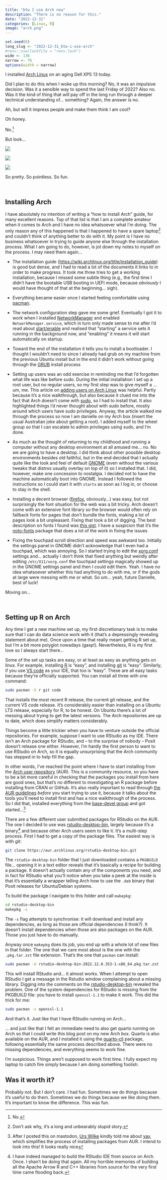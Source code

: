 ```yaml
---
title: "btw I use Arch now"
description: "There is no reason for this."
date: "2022-12-31"
categories: [Linux, R]
image: "arch.png"
---
```


<!--------------- my typical setup ----------------->

```r
set.seed(8)
long_slug <- "2022-12-31_btw-i-use-arch"
#renv::use(lockfile = "renv.lock")
wide <- 136
narrow <- 76
options(width = narrow)
```

<!--------------- post begins here ----------------->

I installed [Arch Linux](https://archlinux.org/) on an aging Dell XPS 13 today.

Did I plan to do this when I woke up this morning? No, it was an impulsive decision. Was it a sensible way to spend the last Friday of 2022? Also no. Was it the kind of thing that will pay off in the long run through a deeper technical understanding of... something? Again, the answer is no. 

Ah, but will it impress people and make them think I am cool? 

Oh honey.

No.^[No.]

But look...

![](screenfetch.png){fig-align="center" fig-alt="The screenfetch for Arch running on my laptop"}

![](laptops.jpg){fig-align="center" fig-alt="My regular laptop running Ubuntu (on the left) and the newly-built Arch laptop (on the right)"}

![](rstudio.png){fig-align="center" fig-alt="The Arch screenfetch alongside ggplot2 output, both inside RStudio"}

So pretty. So pointless. So fun.

<br>

## Installing Arch

I have absolutely no intention of writing a "how to install Arch" guide, for many excellent reasons. Top of that list is that I am a complete amateur when it comes to Arch and I have no idea whatsoever what I'm doing. The only reason any of this happened is that I happened to have a spare laptop^[Don't ask why, it's a long and unbearably stupid story.] and couldn't think of anything better to do with it. My point is I have no business whatsoever in trying to guide anyone else through the installation process. What I am going to do, however, is jot down my notes to myself on the process. I may need them again...

-   The installation guide ([https://wiki.archlinux.org/title/installation_guide](wiki.archlinux.org/title/installation_guide)) is good but dense, and I had to read a lot of the documents it links to in order to make progress. It took me three tries to get a working installation, because I missed some subtle thing (e.g., the first time I didn't have the bootable USB booting in UEFI mode, because *obviously* I would have thought of that at the beginning... sigh).

-   Everything became easier once I started feeling comfortable using [pacman](https://wiki.archlinux.org/title/pacman).

-   The network configuration step gave me some grief. Eventually I got it to work when I installed [NetworkManager](https://wiki.archlinux.org/title/NetworkManager) and enabled `NetworkManager.service`, which in turn only made sense to me after I'd read about [start/enable](https://wiki.archlinux.org/title/Help:Reading#Control_of_systemd_units) and realised that "starting" a service sets it running in the background now, and "enabling" it means it will start automatically on startup.

-   Toward the end of the installation it tells you to install a bootloader. I thought I wouldn't need to since I already had grub on my machine from the previous Ubuntu install but in the end it didn't work without going through the [GRUB](https://wiki.archlinux.org/title/GRUB) install process
-   Setting up users was an odd exercise in reminding me that I'd forgotten what life was like before sudo. During the initial installation I set up a root user, but no regular users, so my first step was to give myself a ... um, me. This article on [adding users on Arch Linux](https://linuxhint.com/add_users_arch_linux/) was helpful. Partly because it's a nice walkthrough, but also because it clued me into the fact that Arch doesn't come with [sudo](https://wiki.archlinux.org/title/sudo), so I had to install that. It also highlighted things I'd never thought about with sudo before, mostly around which users have sudo privileges. Anyway, the article walked me through the process so now I am danielle on my Arch box (insert the usual Australian joke about getting a root). I added myself to the wheel group so that I can escalate to admin privileges using sudo, and I'm done.

-   As much as the thought of returning to my childhood and running a computer without any desktop environment at all amused me... no. No we are going to have a desktop. I did think about other possible desktop environments besides old faithful, but in the end decided that I actually quite like the look and feel of default [GNOME](https://wiki.archlinux.org/title/GNOME) (even without the various tweaks that distros usually overlay on top of it) so I installed that. I did, however, make one concession to nostalgia. I decided not to have the machine automatically boot into GNOME. Instead I followed the instructions so I could start it with `startx` as soon as I log in, or choose to stay in the shell.

-   Installing a decent browser ([firefox](https://wiki.archlinux.org/title/firefox), obviously...) was easy, but not surprisingly the font situation for the web was a bit tricky. Arch doesn't come with an extensive font library so the browser would often rely on fallback fonts for pages that don't bundle the fonts, making a lot of pages look a bit unpleasant. Fixing that took a bit of digging.  The best description on fonts I found was [this gist](https://gist.github.com/YoEight/d19112db56cd8f93835bf2d009d617f7). I have a suspicion that it's the [noto-fonts](https://archlinux.org/packages/extra/any/noto-fonts/) package that does a lot of the work in fixing the issues

-   Fixing the touchpad scroll direction and speed was awkward too. Initially the settings panel in GNOME didn't acknowledge that I even had a touchpad, which was annoying. So I started trying to edit the [xorg.conf](https://man.archlinux.org/man/xorg.conf.5) settings and... actually I don't think that fixed anything but weirdly after editing `/etc/X11/xorg.conf` the touchpad settings magically showed up in the GNOME settings panel and then I could edit them. Yeah. I have no idea whatsoever whether this had anything to do with me, or if the gods at large were messing with me or what. So um... yeah, future Danielle, best of luck!

Moving on...

<br>

## Setting up R on Arch

Any time I get a new machine set up, my first discretionary task is to make sure that I can do data science work with it (that's a depressingly revealing statement about me). Once upon a time that really meant getting R set up, but I'm a bit more polyglot nowadays (gasp!). Nevertheless, R is my first love so I always start there...


Some of the set up tasks are easy, or at least as easy as anything gets on linux. For example, installing [R](https://wiki.archlinux.org/title/r) is "easy", and installing [git](https://wiki.archlinux.org/title/git) is "easy". Similarly, if you use [VS code](https://wiki.archlinux.org/title/Visual_Studio_Code) as your IDE, that too is "easy".  These are all easy tasks because they're officially supported. You can install all three with one command:

``` bash
sudo pacman -S r git code
```
    
That installs the most recent R release, the current git release, and the current VS code release. It's considerably easier than installing on a Ubuntu LTS release, especially for R, to be honest. On Ubuntu there's a lot of messing about trying to get the latest versions. The Arch repositories are up to date, which does simplify matters considerably.

Things become a little trickier when you have to venture outside the official repositories. For example, suppose I want to use RStudio as my IDE. There isn't an Arch package for RStudio, and -- to the surprise of nobody -- Posit doesn't release one either. However, I'm hardly the first person to want to use RStudio on Arch, so it is equally unsurprising that the Arch community has stepped in to help fill the gap. 

In other words, I've reached the point where I have to start installing from the [Arch user repository](https://aur.archlinux.org/) (AUR). This is a community resource, so you have to be a bit more careful in checking that the packages you install from here are good ones, but that's no different to investigating an R package before installing from CRAN or GitHub. It's also really important to read through [the AUR guidelines](https://wiki.archlinux.org/title/Arch_User_Repository) *before* you start trying to use it, because it talks about the tools you'll need to install first and has a nice walkthrough of the process. So I did that, installed everything from the [base-devel group](https://archlinux.org/groups/x86_64/base-devel/) and got started...^[After I posted this on mastodon, [Urs Wilke](https://fosstodon.org/@urswilke/109605698346985430) kindly told me about [yay](https://aur.archlinux.org/packages/yay), which simplifies the process of installing packages from AUR. I intend to look into this! It looks really nice]

There are a few different user submitted packages for RStudio on the AUR. The one I decided to use was [rstudio-desktop-bin](https://aur.archlinux.org/packages/rstudio-desktop-bin), largely because it's a binary^[I have indeed managed to build the RStudio IDE from source on Arch. Once. I shan't be doing that again. All my horrible memories of building all the Apache Arrow R and C++ libraries from source for the very first time came flooding back.] and because other Arch users seem to like it. It's a multi-step process. First I had to get a copy of the package files. The easiest way is with git:

``` bash
git clone https://aur.archlinux.org/rstudio-desktop-bin.git
```

The `rstudio-desktop-bin` folder that I just downloaded contains a `PKGBUILD` file... opening it in a text editor reveals that it's basically a recipe for building a package. It doesn't actually contain any of the components you need, and in fact for RStudio what you'll notice when you take a peek at the inside is that it's essentially a wrapper telling Arch how to use the `.deb` binary that Posit releases for Ubuntu/Debian systems.

To build the package I navigate to this folder and call `makepkg`:

``` bash
cd rstudio-desktop-bin
makepkg -s
```

The `-s` flag attempts to synchronise: it will download and install any dependencies, as long as those are official dependencies (I think?). It doesn't install dependencies when those are also packages on the AUR. Those you just have to do manually.

Anyway once `makepkg` does its job, you end up with a whole lot of new files in that folder. The one that we care most about is the one with the `.pkg.tar.zst` file extension. That's the one that `pacman` can install:

``` bash
sudo pacman -U rstudio-desktop-bin-2022.12.0.353-1-x86_64.pkg.tar.zst
```

This will install RStudio and... it almost works. When I attempt to open RStudio I get a message in the Rstudio window complaining about a missing library. Digging into the comments on the [rstudio-desktop-bin](https://aur.archlinux.org/packages/rstudio-desktop-bin) revealed the problem. One of the system dependencies for RStudio is missing from the PKGBUILD file: you have to install `openssl-1.1` to make it work. This did the trick for me:

``` bash
sudo pacman -s openssl-1.1
```

And that's it. Just like that I have RStudio running on Arch...

... and just like that I felt an immediate need to also get quarto running on Arch so that I could write this blog post on my new Arch box. Quarto is also available on the AUR, and I installed it using the [quarto-cli](https://aur.archlinux.org/packages/quarto-cli) package, following essentially the same process described above. There were no missing dependencies, and everything seems to work fine.

I'm suspicious. Things aren't supposed to work first time. I fully expect my laptop to catch fire simply because I am doing something foolish. 

## Was it worth it?

Probably not. But I don't care. I had fun. Sometimes we do things because it's useful to do them. Sometimes we do things because we like doing them. It's important to know the difference. This was fun.

<!--------------- appendices go here ----------------->
